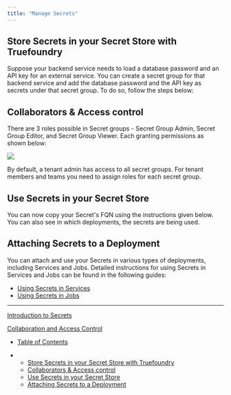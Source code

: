 ```yaml
---
title: "Manage Secrets"
---
```


## Store Secrets in your Secret Store with Truefoundry

Suppose your backend service needs to load a database password and an API key for an external service. You can create a secret group for that backend service and add the database password and the API key as secrets under that secret group. To do so, follow the steps below:

## Collaborators & Access control

There are 3 roles possible in Secret groups - Secret Group Admin, Secret Group Editor, and Secret Group Viewer. Each granting permissions as shown below:

![](/images/docs/683f51acead6a2ee94753905fc3de1263a8908c3a835b229e0e1e8ab53e8fcb9-Screenshot_2024-10-16_at_6.02.57_PM.png)

By default, a tenant admin has access to all secret groups. For tenant members and teams you need to assign roles for each secret group.

## Use Secrets in your Secret Store

You can now copy your Secret's FQN using the instructions given below. You can also see in which deployments, the secrets are being used.

## Attaching Secrets to a Deployment

You can attach and use your Secrets in various types of deployments, including Services and Jobs. Detailed instructions for using Secrets in Services and Jobs can be found in the following guides:

* [Using Secrets in Services](doc:environment-variables-and-secrets-services#secrets-enhanced-protection-for-highly-sensitive-data)
* [Using Secrets in Jobs](doc:environment-variables-and-secrets-jobs#secrets-enhanced-protection-for-highly-sensitive-data)

***

[Introduction to Secrets](/docs/introduction-to-secrets)

[Collaboration and Access Control](/docs/collaboration-and-access-control)

* [Table of Contents](#)

* * [Store Secrets in your Secret Store with Truefoundry](#store-secrets-in-your-secret-store-with-truefoundry)
  * [Collaborators & Access control](#collaborators--access-control)
  * [Use Secrets in your Secret Store](#use-secrets-in-your-secret-store)
  * [Attaching Secrets to a Deployment](#attaching-secrets-to-a-deployment)
